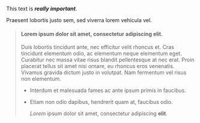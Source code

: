 This text is **_really important_**.

Praesent lobortis justo sem, sed viverra lorem vehicula vel.

> #### Lorem ipsum dolor sit amet, consectetur adipiscing elit.
>
> Duis lobortis tincidunt ante, nec efficitur velit rhoncus et.
> Cras tincidunt elementum odio, ac elementum neque elementum eget.
> Curabitur nec massa vitae risus blandit pellentesque at nec erat.
> Proin placerat tellus sit amet nisi ornare, eu rhoncus eros venenatis.
> Vivamus gravida dictum justo in volutpat.
> Nam fermentum vel risus non elementum.
>
> - Interdum et malesuada fames ac ante ipsum primis in faucibus.
> - Etiam non odio dapibus, hendrerit quam at, faucibus odio.
>
>   _Lorem_ ipsum dolor sit amet, consectetur adipiscing **elit**.
